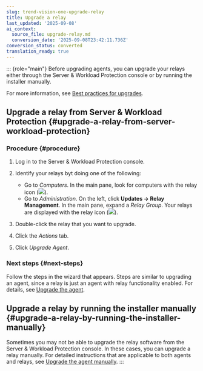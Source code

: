 ```yaml
---
slug: trend-vision-one-upgrade-relay
title: Upgrade a relay
last_updated: '2025-09-08'
ai_context:
  source_file: upgrade-relay.md
  conversion_date: '2025-09-08T23:42:11.736Z'
conversion_status: converted
translation_ready: true
---
```


::: {role="main"}
Before upgrading agents, you can upgrade your relays either through the Server & Workload Protection console or by running the installer manually.

For more information, see [Best practices for upgrades](upgrades.mdx).

## Upgrade a relay from Server & Workload Protection {#upgrade-a-relay-from-server-workload-protection}

### Procedure {#procedure}

1.  Log in to the Server & Workload Protection console.

2.  Identify your relays byt doing one of the following:

    - Go to *Computers*. In the main pane, look for computers with the relay icon (![](/images/relay_server=ee64af72-a190-4a0a-b332-0bd1bcea02e9.webp)).
    - Go to *Administration*. On the left, click **Updates → Relay Management**. In the main pane, expand a *Relay Group*. Your relays are displayed with the relay icon (![](/images/relay_server=ee64af72-a190-4a0a-b332-0bd1bcea02e9.webp)).

3.  Double-click the relay that you want to upgrade.

4.  Click the *Actions* tab.

5.  Click *Upgrade Agent*.

### Next steps {#next-steps}

Follow the steps in the wizard that appears. Steps are similar to upgrading an agent, since a relay is just an agent with relay functionality enabled. For details, see [Upgrade the agent](upgrade-agent.mdx).

## Upgrade a relay by running the installer manually {#upgrade-a-relay-by-running-the-installer-manually}

Sometimes you may not be able to upgrade the relay software from the Server & Workload Protection console. In these cases, you can upgrade a relay manually. For detailed instructions that are applicable to both agents and relays, see [Upgrade the agent manually](upgrade-agent.mdx).
:::
